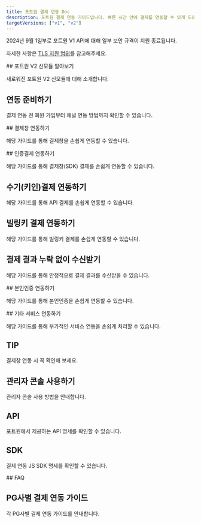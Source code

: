 ```yaml
---
title: 포트원 결제 연동 Doc
description: 포트원 결제 연동 가이드입니다. 빠른 시간 안에 결제를 연동할 수 있게 도와드립니다.
targetVersions: ["v1", "v2"]
---
```



<EasyGuideLink />

<VersionGate v="v1">
<Hint style="danger">
2024년 9월 1일부로 포트원 V1 API에 대해 일부 보안 규격이 지원 종료됩니다. 

자세한 사항은 [TLS 지원 범위](/docs/ko/tip/tls-support?v=v1)를 참고해주세요.
</Hint>
</VersionGate>

<VersionGate v="v2">
  ## 포트원 V2 신모듈 알아보기

  새로워진 포트원 V2 신모듈에 대해 소개합니다.

  <ContentRef slug="/ko/v2-payment/v2" />
</VersionGate>

## 연동 준비하기

결제 연동 전 회원 가입부터 채널 연동 방법까지 확인할 수 있습니다.

<ContentRef slug="/ko/ready/readme" />

<VersionGate v="v1">
  ## 결제창 연동하기

  해당 가이드를 통해 결제창을 손쉽게 연동할 수 있습니다.

  <ContentRef slug="/ko/auth/guide/readme" />

  <ContentRef slug="/ko/auth/guide-1/readme" />

  <ContentRef slug="/ko/auth/guide-2/readme" />
</VersionGate>

<VersionGate v="v2">
  ## 인증결제 연동하기

  해당 가이드를 통해 결제창(SDK) 결제를 손쉽게 연동할 수 있습니다.

  <ContentRef slug="/ko/v2-payment/authpay" />

  ## 수기(키인)결제 연동하기

  해당 가이드를 통해 API 결제를 손쉽게 연동할 수 있습니다.

  <ContentRef slug="/ko/v2-payment/key-in" />

  ## 빌링키 결제 연동하기

  해당 가이드를 통해 빌링키 결제를 손쉽게 연동할 수 있습니다.

  <ContentRef slug="/ko/v2-payment/billing-key/readme" />
</VersionGate>

## 결제 결과 누락 없이 수신받기

해당 가이드를 통해 안정적으로 결제 결과를 수신받을 수 있습니다.

<VersionGate v="v1">
  <ContentRef slug="/ko/result/webhook" />
</VersionGate>

<VersionGate v="v2">
  <ContentRef slug="/ko/v2-payment/webhook" />
</VersionGate>

<VersionGate v="v2">
  ## 본인인증 연동하기

  해당 가이드를 통해 본인인증을 손쉽게 연동할 수 있습니다.

  <ContentRef slug="/ko/v2-payment/identity-verification" />
</VersionGate>

<VersionGate v="v1">
  ## 기타 서비스 연동하기

  해당 가이드를 통해 부가적인 서비스 연동을 손쉽게 처리할 수 있습니다.

  <ContentRef slug="/ko/etc/phone/readme" />

  <ContentRef slug="/ko/etc/all/readme" />

  <ContentRef slug="/ko/etc/credit-auth/readme" />

  <ContentRef slug="/ko/etc/url" />

  ## TIP

  결제창 연동 시 꼭 확인해 보세요.

  <ContentRef slug="/ko/tip/tax" />

  <ContentRef slug="/ko/tip/chk" />

  <ContentRef slug="/ko/tip/confirm-process" />

  <ContentRef slug="/ko/tip/flow" />

  <ContentRef slug="/ko/tip/agency-and-tier" />

  <ContentRef slug="/ko/tip/pg" />

  <ContentRef slug="/ko/tip/pg-1" />
</VersionGate>

## 관리자 콘솔 사용하기

관리자 콘솔 사용 방법을 안내합니다.

<ContentRef slug="/ko/console/pg" />

## API

포트원에서 제공하는 API 명세를 확인할 수 있습니다.

<VersionGate v="v1">
  <ContentRef slug="/ko/api/rest-api-access-token" />
</VersionGate>

<VersionGate v="v2">
  <ContentRef slug="/ko/v2-payment/api" />
</VersionGate>

## SDK

결제 연동 JS SDK 명세를 확인할 수 있습니다.

<VersionGate v="v1">
  <ContentRef slug="/ko/sdk/javascript-sdk/readme" />
</VersionGate>

<VersionGate v="v2">
  <ContentRef slug="/ko/v2-payment/v2-sdk/readme" />
</VersionGate>

<VersionGate v="v1">
  ## FAQ

  <ContentRef slug="/ko/faq/undefined" />
</VersionGate>

## PG사별 결제 연동 가이드

각 PG사별 결제 연동 가이드를 안내합니다.

<VersionGate v="v1">
  <ContentRef slug="/ko/pg/payment-gateway/readme" />
</VersionGate>

<VersionGate v="v2">
  <ContentRef slug="/ko/v2-payment/pg/readme" />
</VersionGate>
